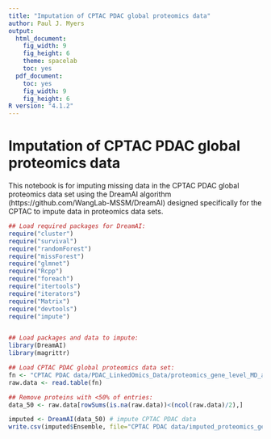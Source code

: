 ```yaml
---
title: "Imputation of CPTAC PDAC global proteomics data"
author: Paul J. Myers
output:
  html_document:
    fig_width: 9
    fig_height: 6
    theme: spacelab
    toc: yes
  pdf_document: 
    toc: yes
    fig_width: 9
    fig_height: 6
R version: "4.1.2"
---
```


# Imputation of CPTAC PDAC global proteomics data
This notebook is for imputing missing data in the CPTAC PDAC global proteomics data set using the DreamAI algorithm (https://github.com/WangLab-MSSM/DreamAI) designed specifically for the CPTAC to impute data in proteomics data sets.
```r
## Load required packages for DreamAI:
require("cluster")
require("survival")
require("randomForest")
require("missForest")
require("glmnet")
require("Rcpp")
require("foreach")
require("itertools")
require("iterators")
require("Matrix")
require("devtools")
require("impute")


## Load packages and data to impute:
library(DreamAI)
library(magrittr)
```


```r
## Load CPTAC PDAC global proteomics data set:
fn <- "CPTAC PDAC data/PDAC_LinkedOmics_Data/proteomics_gene_level_MD_abundance_tumor.cct"
raw.data <- read.table(fn)

## Remove proteins with <50% of entries:
data_50 <- raw.data[rowSums(is.na(raw.data))<(ncol(raw.data)/2),]
```


```r
imputed <- DreamAI(data_50) # impute CPTAC PDAC data
write.csv(imputed$Ensemble, file="CPTAC PDAC data/imputed_proteomics_gene_level_MD_abundance_tumor.csv")
```

